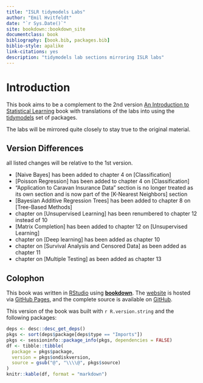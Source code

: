 ```yaml
--- 
title: "ISLR tidymodels Labs"
author: "Emil Hvitfeldt"
date: "`r Sys.Date()`"
site: bookdown::bookdown_site
documentclass: book
bibliography: [book.bib, packages.bib]
biblio-style: apalike
link-citations: yes
description: "tidymodels lab sections mirroring ISLR labs"
---
```


# Introduction

This book aims to be a complement to the 2nd version [An Introduction to Statistical Learning](https://www.statlearning.com/) book with translations of the labs into using the [tidymodels](https://www.tidymodels.org/) set of packages.

The labs will be mirrored quite closely to stay true to the original material.

## Version Differences {-}

all listed changes will be relative to the 1st version.

- [Naive Bayes] has been added to chapter 4 on [Classification]
- [Poisson Regression] has been added to chapter 4 on [Classification]
- "Application to Caravan Insurance Data" section is no longer treated as its own section and is now part of the [K-Nearest Neighbors] section
- [Bayesian Additive Regression Trees] has been added to chapter 8 on [Tree-Based Methods]
- chapter on [Unsupervised Learning] has been renumbered to chapter 12 instead of 10
- [Matrix Completion] has been added to chapter 12 on [Unsupervised Learning]
- chapter on [Deep learning] has been added as chapter 10
- chapter on [Survival Analysis and Censored Data] as been added as chapter 11
- chapter on [Multiple Testing] as been added as chapter 13

## Colophon {-}

This book was written in [RStudio](http://www.rstudio.com/ide/) using [**bookdown**](http://bookdown.org/). The [website](https://emilhvitfeldt.github.io/ISLR-tidymodels-labs/index.html) is hosted via [GitHub Pages](https://pages.github.com/), and the complete source is available on [GitHub](https://github.com/EmilHvitfeldt/ISLR-tidymodels-labs).

This version of the book was built with `r R.version.string` and the following packages:

```r
deps <- desc::desc_get_deps()
pkgs <- sort(deps$package[deps$type == "Imports"])
pkgs <- sessioninfo::package_info(pkgs, dependencies = FALSE)
df <- tibble::tibble(
  package = pkgs$package,
  version = pkgs$ondiskversion,
  source = gsub("@", "\\\\@", pkgs$source)
)
knitr::kable(df, format = "markdown")
```
